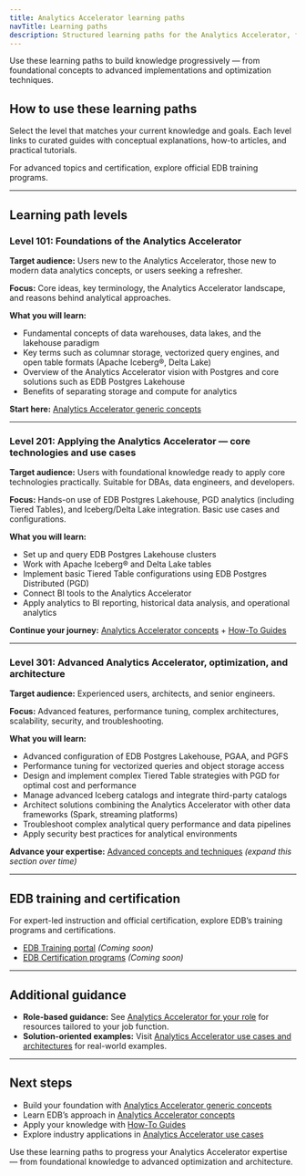```yaml
---
title: Analytics Accelerator learning paths
navTitle: Learning paths
description: Structured learning paths for the Analytics Accelerator, from foundational concepts to advanced techniques and official training.
---
```


Use these learning paths to build knowledge progressively — from foundational concepts to advanced implementations and optimization techniques.

## How to use these learning paths

Select the level that matches your current knowledge and goals. Each level links to curated guides with conceptual explanations, how-to articles, and practical tutorials.

For advanced topics and certification, explore official EDB training programs.

* * *

## Learning path levels

### Level 101: Foundations of the Analytics Accelerator

**Target audience:** Users new to the Analytics Accelerator, those new to modern data analytics concepts, or users seeking a refresher.

**Focus:** Core ideas, key terminology, the Analytics Accelerator landscape, and reasons behind analytical approaches.

**What you will learn:**

-   Fundamental concepts of data warehouses, data lakes, and the lakehouse paradigm
-   Key terms such as columnar storage, vectorized query engines, and open table formats (Apache Iceberg®, Delta Lake)
-   Overview of the Analytics Accelerator vision with Postgres and core solutions such as EDB Postgres Lakehouse
-   Benefits of separating storage and compute for analytics

**Start here:** [Analytics Accelerator generic concepts](../explained/generic-concepts)

* * *

### Level 201: Applying the Analytics Accelerator — core technologies and use cases

**Target audience:** Users with foundational knowledge ready to apply core technologies practically. Suitable for DBAs, data engineers, and developers.

**Focus:** Hands-on use of EDB Postgres Lakehouse, PGD analytics (including Tiered Tables), and Iceberg/Delta Lake integration. Basic use cases and configurations.

**What you will learn:**

-   Set up and query EDB Postgres Lakehouse clusters
-   Work with Apache Iceberg® and Delta Lake tables
-   Implement basic Tiered Table configurations using EDB Postgres Distributed (PGD)
-   Connect BI tools to the Analytics Accelerator
-   Apply analytics to BI reporting, historical data analysis, and operational analytics

**Continue your journey:** [Analytics Accelerator concepts](../explained/analytics-concepts) + [How-To Guides](/edb-postgres-ai/1.2/hybrid-manager/analytics/learn/how-to/)

* * *

### Level 301: Advanced Analytics Accelerator, optimization, and architecture

**Target audience:** Experienced users, architects, and senior engineers.

**Focus:** Advanced features, performance tuning, complex architectures, scalability, security, and troubleshooting.

**What you will learn:**

-   Advanced configuration of EDB Postgres Lakehouse, PGAA, and PGFS
-   Performance tuning for vectorized queries and object storage access
-   Design and implement complex Tiered Table strategies with PGD for optimal cost and performance
-   Manage advanced Iceberg catalogs and integrate third-party catalogs
-   Architect solutions combining the Analytics Accelerator with other data frameworks (Spark, streaming platforms)
-   Troubleshoot complex analytical query performance and data pipelines
-   Apply security best practices for analytical environments

**Advance your expertise:** [Advanced concepts and techniques](../explained/) *(expand this section over time)*

* * *

## EDB training and certification

For expert-led instruction and official certification, explore EDB’s training programs and certifications.

-   [EDB Training portal](#) *(Coming soon)*
-   [EDB Certification programs](#) *(Coming soon)*

* * *

## Additional guidance

-   **Role-based guidance:** See [Analytics Accelerator for your role](../personas.mdx) for resources tailored to your job function.
-   **Solution-oriented examples:** Visit [Analytics Accelerator use cases and architectures](/edb-postgres-ai/1.2/hybrid-manager/analytics/learn/use-cases/) for real-world examples.

* * *

## Next steps

-   Build your foundation with [Analytics Accelerator generic concepts](../explained/generic-concepts)
-   Learn EDB’s approach in [Analytics Accelerator concepts](../explained/analytics-concepts)
-   Apply your knowledge with [How-To Guides](/edb-postgres-ai/1.2/hybrid-manager/analytics/learn/how-to/)
-   Explore industry applications in [Analytics Accelerator use cases](/edb-postgres-ai/1.2/hybrid-manager/analytics/learn/use-cases/)

Use these learning paths to progress your Analytics Accelerator expertise — from foundational knowledge to advanced optimization and architecture.
